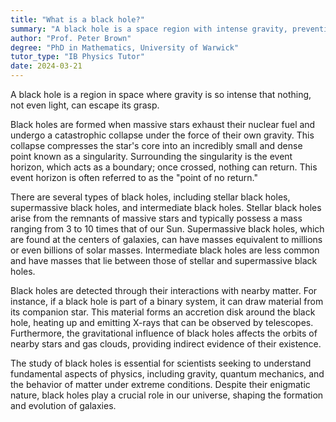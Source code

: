 ```yaml
---
title: "What is a black hole?"
summary: "A black hole is a space region with intense gravity, preventing anything, including light, from escaping its pull."
author: "Prof. Peter Brown"
degree: "PhD in Mathematics, University of Warwick"
tutor_type: "IB Physics Tutor"
date: 2024-03-21
---
```


A black hole is a region in space where gravity is so intense that nothing, not even light, can escape its grasp.

Black holes are formed when massive stars exhaust their nuclear fuel and undergo a catastrophic collapse under the force of their own gravity. This collapse compresses the star's core into an incredibly small and dense point known as a singularity. Surrounding the singularity is the event horizon, which acts as a boundary; once crossed, nothing can return. This event horizon is often referred to as the "point of no return."

There are several types of black holes, including stellar black holes, supermassive black holes, and intermediate black holes. Stellar black holes arise from the remnants of massive stars and typically possess a mass ranging from $3$ to $10$ times that of our Sun. Supermassive black holes, which are found at the centers of galaxies, can have masses equivalent to millions or even billions of solar masses. Intermediate black holes are less common and have masses that lie between those of stellar and supermassive black holes.

Black holes are detected through their interactions with nearby matter. For instance, if a black hole is part of a binary system, it can draw material from its companion star. This material forms an accretion disk around the black hole, heating up and emitting X-rays that can be observed by telescopes. Furthermore, the gravitational influence of black holes affects the orbits of nearby stars and gas clouds, providing indirect evidence of their existence.

The study of black holes is essential for scientists seeking to understand fundamental aspects of physics, including gravity, quantum mechanics, and the behavior of matter under extreme conditions. Despite their enigmatic nature, black holes play a crucial role in our universe, shaping the formation and evolution of galaxies.
    